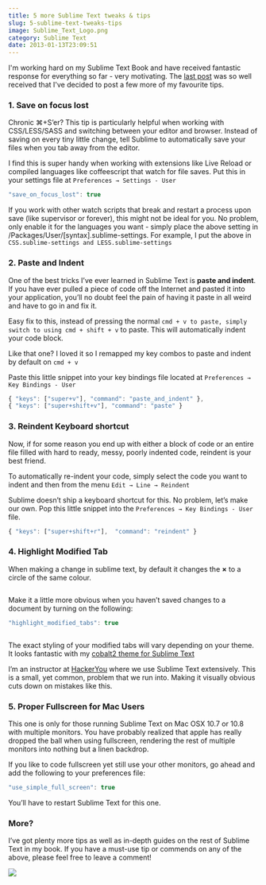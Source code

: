 ```yaml
---
title: 5 more Sublime Text tweaks & tips
slug: 5-sublime-text-tweaks-tips
image: Sublime_Text_Logo.png
category: Sublime Text
date: 2013-01-13T23:09:51
---
```


I'm working hard on my Sublime Text Book and have received fantastic response for everything so far - very motivating. The <a href="http://wesbos.com/sublime-text-5-visual-tweaks/" target="_blank">last post</a> was so well received that I've decided to post a few more of my favourite tips.

<h3>1. Save on focus lost</h3>

Chronic ⌘+S’er? This tip is particularly helpful when working with CSS/LESS/SASS and switching between your editor and browser. Instead of saving on every tiny little change, tell Sublime to automatically save your files when you tab away from the editor.

I find this is super handy when working with extensions like Live Reload or compiled languages like coffeescript that watch for file saves. Put this in your settings file at `Preferences → Settings - User`


```js
"save_on_focus_lost": true
```

If you work with other watch scripts that break and restart a process upon save (like supervisor or forever), this might not be ideal for you. No problem, only enable it for the languages you want - simply place the above setting in /Packages/User/[syntax].sublime-settings. For example, I put the above in `CSS.sublime-settings and LESS.sublime-settings`

<h3>2. Paste and Indent</h3>

One of the best tricks I’ve ever learned in Sublime Text is **paste and indent**. If you have ever pulled a piece of code off the Internet and pasted it into your application, you’ll no doubt feel the pain of having it paste in all weird and have to go in and fix it.

Easy fix to this, instead of pressing the normal `cmd + v to paste, simply switch to using cmd + shift + v` to paste. This will automatically indent your code block.

Like that one? I loved it so I remapped my key combos to paste and indent by default on `cmd + v`

Paste this little snippet into your key bindings file located at `Preferences → Key Bindings - User`


```js
{ "keys": ["super+v"], "command": "paste_and_indent" },
{ "keys": ["super+shift+v"], "command": "paste" }
```

<h3>3. Reindent Keyboard shortcut</h3>

Now, if for some reason you end up with either a block of code or an entire file filled with hard to ready, messy, poorly indented code, reindent is your best friend.

To automatically re-indent your code, simply select the code you want to indent and then from the menu `Edit → Line → Reindent`

Sublime doesn’t ship a keyboard shortcut for this. No problem, let’s make our own. Pop this little snippet into the `Preferences → Key Bindings - User` file.


```js
{ "keys": ["super+shift+r"],  "command": "reindent" }
```

<h3>4. Highlight Modified Tab</h3>

When making a change in sublime text, by default it changes the **×** to a circle of the same colour.

<figure><img alt="" src="content" /></figure>Make it a little more obvious when you haven’t saved changes to a document by turning on the following:


```js
"highlight_modified_tabs": true
```

<figure><img alt="" src="contet" /></figure>The exact styling of your modified tabs will vary depending on your theme. It looks fantastic with my <a href="wesbos.com/cobalt2-theme-sublime-text-2/">cobalt2 theme for Sublime Text</a>

I’m an instructor at <a href="http://hackeryou.com/courses/#intro-to-web-development">HackerYou</a> where we use Sublime Text extensively. This is a small, yet common, problem that we run into. Making it visually obvious cuts down on mistakes like this.

<h3>5. Proper Fullscreen for Mac Users</h3>

This one is only for those running Sublime Text on Mac OSX 10.7 or 10.8 with multiple monitors. You have probably realized that apple has really dropped the ball when using fullscreen, rendering the rest of multiple monitors into nothing but a linen backdrop.

If you like to code fullscreen yet still use your other monitors, go ahead and add the following to your preferences file:


```js
"use_simple_full_screen": true
```

You’ll have to restart Sublime Text for this one.

<h3>More?</h3>

I’ve got plenty more tips as well as in-depth guides on the rest of Sublime Text in my book. If you have a must-use tip or commends on any of the above, please feel free to leave a comment!

<a href="https:/SublimeTextBook.com"><img src="facebook-share2.png" /></a>